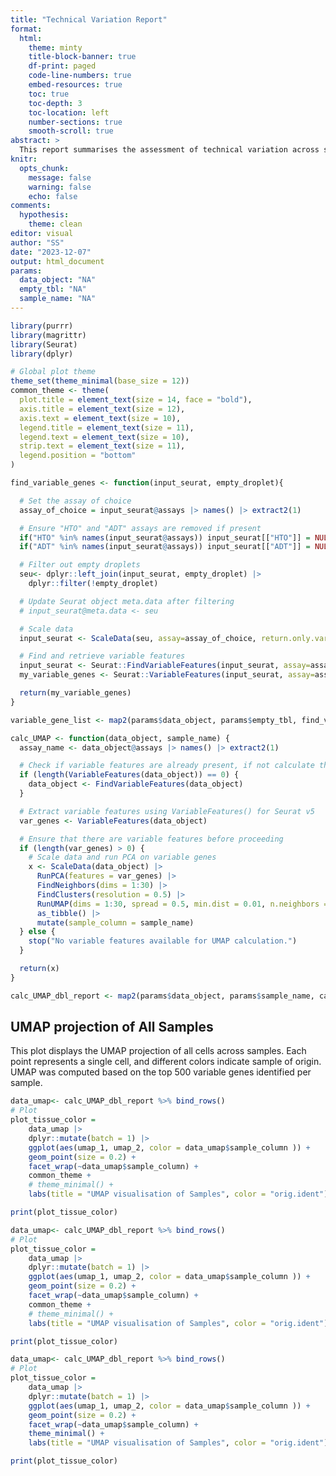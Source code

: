 ```yaml
---
title: "Technical Variation Report"
format: 
  html: 
    theme: minty
    title-block-banner: true
    df-print: paged
    code-line-numbers: true
    embed-resources: true
    toc: true
    toc-depth: 3 
    toc-location: left
    number-sections: true 
    smooth-scroll: true
abstract: > 
  This report summarises the assessment of technical variation across samples. Sample-level UMAP projections are used to evaluate clustering structure and detect potential batch effects between different samples/ conditions.
knitr: 
  opts_chunk: 
    message: false
    warning: false
    echo: false
comments:
  hypothesis: 
    theme: clean
editor: visual
author: "SS"
date: "2023-12-07"
output: html_document
params: 
  data_object: "NA"
  empty_tbl: "NA"
  sample_name: "NA"
---
```


```r
library(purrr)
library(magrittr)
library(Seurat)
library(dplyr)

# Global plot theme
theme_set(theme_minimal(base_size = 12))
common_theme <- theme(
  plot.title = element_text(size = 14, face = "bold"),
  axis.title = element_text(size = 12),
  axis.text = element_text(size = 10),
  legend.title = element_text(size = 11),
  legend.text = element_text(size = 10),
  strip.text = element_text(size = 11),
  legend.position = "bottom"
)

```

```r
find_variable_genes <- function(input_seurat, empty_droplet){

  # Set the assay of choice
  assay_of_choice = input_seurat@assays |> names() |> extract2(1)

  # Ensure "HTO" and "ADT" assays are removed if present
  if("HTO" %in% names(input_seurat@assays)) input_seurat[["HTO"]] = NULL
  if("ADT" %in% names(input_seurat@assays)) input_seurat[["ADT"]] = NULL

  # Filter out empty droplets
  seu<- dplyr::left_join(input_seurat, empty_droplet) |>
    dplyr::filter(!empty_droplet)

  # Update Seurat object meta.data after filtering
  # input_seurat@meta.data <- seu

  # Scale data
  input_seurat <- ScaleData(seu, assay=assay_of_choice, return.only.var.genes=FALSE)

  # Find and retrieve variable features
  input_seurat <- Seurat::FindVariableFeatures(input_seurat, assay=assay_of_choice, nfeatures = 500)
  my_variable_genes <- Seurat::VariableFeatures(input_seurat, assay=assay_of_choice)

  return(my_variable_genes)
}

variable_gene_list <- map2(params$data_object, params$empty_tbl, find_variable_genes)

```

```r
calc_UMAP <- function(data_object, sample_name) {
  assay_name <- data_object@assays |> names() |> extract2(1)

  # Check if variable features are already present, if not calculate them
  if (length(VariableFeatures(data_object)) == 0) {
    data_object <- FindVariableFeatures(data_object)
  }

  # Extract variable features using VariableFeatures() for Seurat v5
  var_genes <- VariableFeatures(data_object)

  # Ensure that there are variable features before proceeding
  if (length(var_genes) > 0) {
    # Scale data and run PCA on variable genes
    x <- ScaleData(data_object) |>
      RunPCA(features = var_genes) |>
      FindNeighbors(dims = 1:30) |>
      FindClusters(resolution = 0.5) |>
      RunUMAP(dims = 1:30, spread = 0.5, min.dist = 0.01, n.neighbors = 10L) |>
      as_tibble() |>
      mutate(sample_column = sample_name)
  } else {
    stop("No variable features available for UMAP calculation.")
  }

  return(x)
}

calc_UMAP_dbl_report <- map2(params$data_object, params$sample_name, calc_UMAP)
```

## UMAP projection of All Samples 
This plot displays the UMAP projection of all cells across samples. Each point represents a single cell, and different colors indicate sample of origin. 
UMAP was computed based on the top 500 variable genes identified per sample.

```r
data_umap<- calc_UMAP_dbl_report %>% bind_rows()
# Plot
plot_tissue_color =
    data_umap |>
    dplyr::mutate(batch = 1) |>
    ggplot(aes(umap_1, umap_2, color = data_umap$sample_column )) +
    geom_point(size = 0.2) +
    facet_wrap(~data_umap$sample_column) +
    common_theme +
    # theme_minimal() +
    labs(title = "UMAP visualisation of Samples", color = "orig.ident")

print(plot_tissue_color)
```

<!-- ::: {.panel-tabset} -->

```r
data_umap<- calc_UMAP_dbl_report %>% bind_rows()
# Plot
plot_tissue_color =
    data_umap |>
    dplyr::mutate(batch = 1) |>
    ggplot(aes(umap_1, umap_2, color = data_umap$sample_column )) +
    geom_point(size = 0.2) +
    facet_wrap(~data_umap$sample_column) +
    common_theme +
    # theme_minimal() +
    labs(title = "UMAP visualisation of Samples", color = "orig.ident")

print(plot_tissue_color)
```

```r
data_umap<- calc_UMAP_dbl_report %>% bind_rows()
# Plot
plot_tissue_color =
    data_umap |>
    dplyr::mutate(batch = 1) |>
    ggplot(aes(umap_1, umap_2, color = data_umap$sample_column )) +
    geom_point(size = 0.2) +
    facet_wrap(~data_umap$sample_column) +
    theme_minimal() +
    labs(title = "UMAP visualisation of Samples", color = "orig.ident")

print(plot_tissue_color)
```


<!-- ```{r fig.height=10, fig.width=8} -->
<!-- #| output: asis -->
<!-- #| echo: false -->

<!-- cat(sprintf("\n\n# %s {.unnumbered}\n\n", "cluster")) -->
<!-- # p1 = spatialCoords(spe) |> -->
<!-- #   as.data.frame() |> -->
<!-- #   mutate(cluster = as.factor(spe$cluster)) |> -->
<!-- #   ggplot(aes(x, y, colour = cluster)) + -->
<!-- #   geom_point(pch = ".") + -->
<!-- #   ggthemes::scale_colour_tableau(palette = "Tableau 20", guide = guide_legend(override.aes = list(shape = 15, size = 5), nrow = 2)) + -->
<!-- #   vissE::bhuvad_theme() + -->
<!-- #   theme(legend.position = "bottom", axis.title = element_blank()) -->
<!-- p1 = ggplot(data = data.frame(x=1, y = 1:10), mapping = aes(x = x, y = y)) + -->
<!--   geom_point() -->

<!-- print(p1) -->
<!-- ``` -->

<!-- ::: -->

